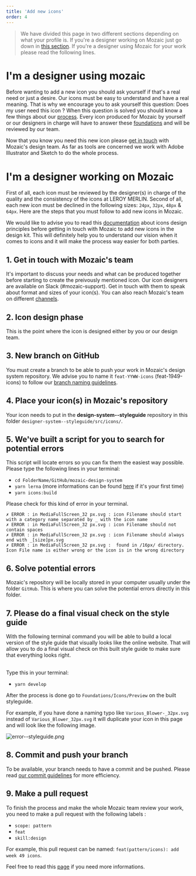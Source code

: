 ```yaml
---
title: 'Add new icons'
order: 4
---
```


> We have divided this page in two different sections depending on what your profile is. If you're a designer working on Mozaic just go down in [this section](/Contributing/Designers/AddNewIcons/#im-a-designer-working-on-mozaic). If you're a designer using Mozaic for your work please read the following lines.

# I'm a designer using mozaic

Before wanting to add a new icon you should ask yourself if that's a real need or just a desire. Our icons must be easy to understand and have a real meaning. That is why we encourage you to ask yourself this question: Does my user need this icon ? When this question is solved you should know a few things about our [process](/Contributing/SubmitChanges/AddNewPattern/). Every icon produced for Mozaic by yourself or our designers in charge will have to answer these [foundations](/Foundations/Icons/designers/) and will be reviewed by our team.

Now that you know you need this new icon please [get in touch](Contributing/Designers/AddNewIcons/#1-get-in-touch-with-mozaics-team) with Mozaic's design team. As far as tools are concerned we work with Adobe Illustrator and Sketch to do the whole process.

# I'm a designer working on Mozaic

First of all, each icon must be reviewed by the designer(s) in charge of the quality and the consistency of the icons at LEROY MERLIN. Second of all, each new icon must be declined in the following sizes: `24px`, `32px`, `48px` & `64px`. Here are the steps that you must follow to add new icons in Mozaic.

We would like to advise you to read this [documentation](/Foundations/Icons/designers/) about icons design principles before getting in touch with Mozaic to add new icons in the design kit. This will definitely help you to understand our vision when it comes to icons and it will make the process way easier for both parties.

## 1. Get in touch with Mozaic's team

It's important to discuss your needs and what can be produced together before starting to create the preivously mentioned icon. Our icon designers are available on Slack (#mozaic-support). Get in touch with them to speak about format and sizes of your icon(s). You can also reach Mozaic's team on different [channels](https://mozaic.adeo.cloud/Help/).

## 2. Icon design phase

This is the point where the icon is designed either by you or our design team.

## 3. New branch on GitHub

You must create a branch to be able to push your work in Mozaic's design system repository. We advise you to name it `feat-YYWW-icons` (feat-1949-icons) to follow our [branch naming guidelines](/Contributing/Developers/GitConventions/#branch-names).

## 4. Place your icon(s) in Mozaic's repository

Your icon needs to put in the **design-system--styleguide** repository in this folder `designer-system--styleguide/src/icons/`.

## 5. We've built a script for you to search for potential errors

This script will locate errors so you can fix them the easiest way possible. Please type the following lines in your terminal:
* `cd FolderName/GitHub/mozaic-design-system`
* `yarn lerna` (more informations can be found [here](/GetStarted/Developers/Installation/) if it's your first time)
* `yarn icons:build`

Please check for this kind of error in your terminal.

```
✗ ERROR : in MediaFullScreen_32 px.svg : icon Filename should start with a category name separated by _ with the icon name
✗ ERROR : in MediaFullScreen_32 px.svg : icon Filename should not contain spaces
✗ ERROR : in MediaFullScreen_32 px.svg : icon Filename should always end with _[size]px.svg
✗ ERROR : in MediaFullScreen_32 px.svg :  found in /16px/ directory. Icon File name is either wrong or the icon is in the wrong directory
```

## 6. Solve potential errors

Mozaic's repository will be locally stored in your computer usually under the folder `GitHub`. This is where you can solve the potential errors directly in this folder.

## 7. Please do a final visual check on the style guide

With the following terminal command you will be able to build a local version of the style guide that visually looks like the online website. That will allow you to do a final visual check on this built style guide to make sure that everything looks right.<br/><br/>

Type this in your terminal:
* `yarn develop`

After the process is done go to `Foundations/Icons/Preview` on the built styleguide.

For example, if you have done a naming typo like `Various_Blower-_32px.svg` instead of `Various_Blower_32px.svg` it will duplicate your icon in this page and will look like the following image.

![error--styleguide.png](error--styleguide.png)

## 8. Commit and push your branch

To be available, your branch needs to have a commit and be pushed. Please read [our commit guidelines](/Contributing/Developers/GitConventions/#commit-message) for more efficiency.

## 9. Make a pull request

To finish the process and make the whole Mozaic team review your work, you need to make a pull request with the following labels :
* `scope: pattern`
* `feat`
* `skill:design`

For example, this pull request can be named: `feat(pattern/icons): add week 49 icons`.

Feel free to read this [page](/Contributing/Developers/GitConventions/#pull-requests) if you need more informations.
